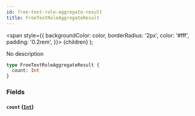 ```yaml
---
id: free-text-role-aggregate-result
title: FreeTextRoleAggregateResult
---
```


<span
style={{
      backgroundColor: color,
      borderRadius: '2px',
      color: '#fff',
      padding: '0.2rem',
    }}>
{children}
</span>
);

No description

```graphql
type FreeTextRoleAggregateResult {
  count: Int
}
```

### Fields

#### `count` ([`Int`](/docs/schema/scalars/int))
